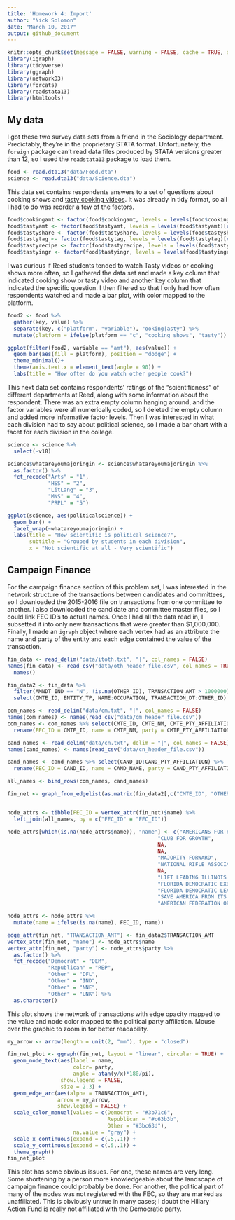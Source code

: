 ```yaml
---
title: 'Homework 4: Import'
author: "Nick Solomon"
date: "March 10, 2017"
output: github_document
---
```


<style type="text/css">

img {
  max-width: 100%;
  
  -moz-transition: all 0.3s;
  -webkit-transition: all 0.3s;
  transition: all 0.3s;
}
img:hover {
  -moz-transform: scale(2);
  -webkit-transform: scale(2);
  transform: scale(2);
}
</style>

```r
knitr::opts_chunk$set(message = FALSE, warning = FALSE, cache = TRUE, dpi = 250)
library(igraph)
library(tidyverse)
library(ggraph)
library(networkD3)
library(forcats)
library(readstata13)
library(htmltools)
```
## My data

I got these two survey data sets from a friend in the Sociology department. Predictably, they're in the proprietary STATA format. Unfortunately, the `foreign` package can't read data files produced by STATA versions greater than 12, so I used the `readstata13` package to load them.

```r
food <- read.dta13("data/Food.dta")
science <- read.dta13("data/Science.dta")
```

This data set contains respondents answers to a set of questions about cooking shows and [tasty cooking videos](https://www.youtube.com/channel/UCJFp8uSYCjXOMnkUyb3CQ3Q). It was already in tidy format, so all I had to do was reorder a few of the factors.

```r
food$cookingamt <- factor(food$cookingamt, levels = levels(food$cookingamt)[c(4, 7,8,5,1, 6,2,3)])
food$tastyamt <- factor(food$tastyamt, levels = levels(food$tastyamt)[c(4, 7,8,5,1, 6,2,3)])
food$tastyshare <- factor(food$tastyshare, levels = levels(food$tastyshare)[c(3, 4, 1, 2)])
food$tastytag <- factor(food$tastytag, levels = levels(food$tastytag)[c(3, 4, 1, 2)])
food$tastyrecipe <- factor(food$tastyrecipe, levels = levels(food$tastyrecipe)[c(2,3,1)])
food$tastyingr <- factor(food$tastyingr, levels = levels(food$tastyingr)[c(2,3,1)])
```

I was curious if Reed students tended to watch Tasty videos or cooking shows more often, so I gathered the data set and made a key column that indicated cooking show or tasty video and another key column that indicated the specific question. I then filtered so that I only had how often respondents watched and made a bar plot, with color mapped to the platform.

```r
food2 <- food %>%
  gather(key, value) %>% 
  separate(key, c("platform", "variable"), "ooking|asty") %>% 
  mutate(platform = ifelse(platform == "c", "cooking shows", "tasty"))

ggplot(filter(food2, variable == "amt"), aes(value)) +
  geom_bar(aes(fill = platform), position = "dodge") +
  theme_minimal()+
  theme(axis.text.x = element_text(angle = 90)) +
  labs(title = "How often do you watch other people cook?")
```

This next data set contains respondents' ratings of the "scientificness" of different departments at Reed, along with some information about the respondent. There was an extra empty column hanging around, and the factor variables were all numerically coded, so I deleted the empty column and added more informative factor levels. Then I was interested in what each division had to say about political science, so I made a bar chart with a facet for each division in the college.

```r
science <- science %>% 
  select(-v18)

science$whatareyoumajoringin <- science$whatareyoumajoringin %>% 
  as.factor() %>% 
  fct_recode("Arts" = "1",
             "HSS" = "2",
             "LitLang" = "3",
             "MNS" = "4",
             "PRPL" = "5")

ggplot(science, aes(politicalscience)) +
  geom_bar() +
  facet_wrap(~whatareyoumajoringin) +
  labs(title = "How scientific is political science?",
       subtitle = "Grouped by students in each division",
       x = "Not scientific at all - Very scientific")
```

## Campaign Finance

For the campaign finance section of this problem set, I was interested in the network structure of the transactions between candidates and committees, so I downloaded the 2015-2016 file on transactions from one committee to another. I also downloaded the candidate and committee master files, so I could link FEC ID's to actual names. Once I had all the data read in, I subsetted it into only new transactions that were greater than $1,000,000. Finally, I made an `igraph` object where each vertex had as an attribute the name and party of the entity and each edge contained the value of the transaction.

```r
fin_data <- read_delim("data/itoth.txt", "|", col_names = FALSE)
names(fin_data) <- read_csv("data/oth_header_file.csv", col_names = TRUE) %>% 
  names()

fin_data2 <- fin_data %>%
  filter(AMNDT_IND == "N", !is.na(OTHER_ID), TRANSACTION_AMT > 1000000) %>%
  select(CMTE_ID, ENTITY_TP, NAME:OCCUPATION, TRANSACTION_DT:OTHER_ID)

com_names <- read_delim("data/cm.txt", "|", col_names = FALSE)
names(com_names) <- names(read_csv("data/cm_header_file.csv"))
com_names <- com_names %>% select(CMTE_ID, CMTE_NM, CMTE_PTY_AFFILIATION) %>% 
  rename(FEC_ID = CMTE_ID, name = CMTE_NM, party = CMTE_PTY_AFFILIATION)

cand_names <- read_delim("data/cn.txt", delim = "|", col_names = FALSE)
names(cand_names) <- names(read_csv("data/cn_header_file.csv"))

cand_names <- cand_names %>% select(CAND_ID:CAND_PTY_AFFILIATION) %>%
  rename(FEC_ID = CAND_ID, name = CAND_NAME, party = CAND_PTY_AFFILIATION)

all_names <- bind_rows(com_names, cand_names)

fin_net <- graph_from_edgelist(as.matrix(fin_data2[,c("CMTE_ID", "OTHER_ID")]))


node_attrs <- tibble(FEC_ID = vertex_attr(fin_net)$name) %>% 
  left_join(all_names, by = c("FEC_ID" = "FEC_ID"))

node_attrs[which(is.na(node_attrs$name)), "name"] <- c("AMERICANS FOR PROSPERITY",
                                                "CLUB FOR GROWTH",
                                                NA,
                                                NA,
                                                "MAJORITY FORWARD",
                                                "NATIONAL RIFLE ASSOCIATION INSTITUTE FOR LEGISLATIVE ACTION",
                                                NA,
                                                "LIFT LEADING ILLINOIS FOR TOMORROW",
                                                "FLORIDA DEMOCRATIC EXECUTIVE BOARD",
                                                "FLORIDA DEMOCRATIC LEADERSHIP FEDERAL COMMITTEE",
                                                "SAVE AMERICA FROM ITS GOVERNMENT",
                                                "AMERICAN FEDERATION OF STATE COUNTY AND MUNICIPAL EMPLOYEES AFL-CIO")

node_attrs <- node_attrs %>% 
  mutate(name = ifelse(is.na(name), FEC_ID, name))

edge_attr(fin_net, "TRANSACTION_AMT") <- fin_data2$TRANSACTION_AMT
vertex_attr(fin_net, "name") <- node_attrs$name
vertex_attr(fin_net, "party") <- node_attrs$party %>% 
  as.factor() %>%
  fct_recode("Democrat" = "DEM",
             "Republican" = "REP",
             "Other" = "DFL",
             "Other" = "IND",
             "Other" = "NNE",
             "Other" = "UNK") %>% 
  as.character()
```

This plot shows the network of transactions with edge opacity mapped to the value and node color mapped to the political party affiliation. Mouse over the graphic to zoom in for better readability.

```r
my_arrow <- arrow(length = unit(2, "mm"), type = "closed")

fin_net_plot <- ggraph(fin_net, layout = "linear", circular = TRUE) + 
  geom_node_text(aes(label = name, 
                     color= party, 
                     angle = atan(y/x)*180/pi),
                 show.legend = FALSE,
                 size = 2.3) +
  geom_edge_arc(aes(alpha = TRANSACTION_AMT),
                arrow = my_arrow,
                show.legend = FALSE) +
  scale_color_manual(values = c(Democrat = "#3b71c6",
                                Republican = "#c63b3b",
                                Other = "#3bc63d"),
                     na.value = "gray") +
  scale_x_continuous(expand = c(.5,.1)) +
  scale_y_continuous(expand = c(.5,.1)) +
  theme_graph()
fin_net_plot
```

This plot has some obvious issues. For one, these names are very long. Some shortening by a person more knowledgeable about the landscape of campaign finance could probably be done. For another, the political part of many of the nodes was not registered with the FEC, so they are marked as unaffiliated. This is obviously untrue in many cases; I doubt the Hillary Action Fund is really not affiliated with the Democratic party.